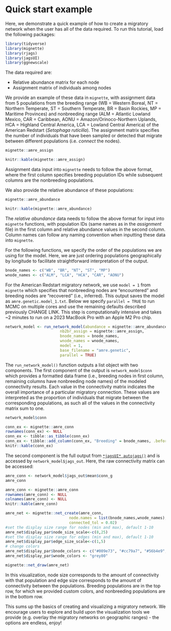 # Quick start example {#quickstart}

Here, we demonstrate a quick example of how to create a migratory network when the user has all of the data required. To run this tutorial, load the following packages:

```r
library(tidyverse)
library(mignette)
library(rjags)
library(jagsUI)
library(ggnewscale)
```

The data required are:

* Relative abundance matrix for each node
* Assignment matrix of individuals among nodes

We provide an example of these data in `mignette`, with assignment data from 5 populations from the breeding range (WB = Western Boreal, NT = Northern Temperate, ST = Southern Temperate, BR = Basin Rockies, MP = Maritime Provinces) and nonbreeding range (ALM = Atlantic Lowland Mexico, CAR = Caribbean, AONU = Amazon/Orinoco-Northern Uplands, HCA = Highland Central America, LCA = Lowland Central America) of the American Redstart (*Setophaga ruticilla*). The assignment matrix specifies the number of individuals that have been sampled or detected that migrate between different populations (i.e. *connect* the nodes).

```r
mignette::amre_assign
```

```r
knitr::kable(mignette::amre_assign)
```

Assignment data input into `mignette` needs to follow the above format, where the first column specifies breeding population IDs while subsequent columns are the nonbreeding populations.

We also provide the relative abundance of these populations:

```r
mignette::amre_abundance
```

```r
knitr::kable(mignette::amre_abundance)
```

The *relative abundance* data needs to follow the above format for input into `mignette` functions, with population IDs (same names as in the *assignment* file) in the first column and relative abundance values in the second column. Column names can follow any naming convention when inputting these data into `mignette`.

For the following functions, we specify the order of the populations we are using for the model. Here, we are just ordering populations geographically by longitude to facilitate straightforward interpretation of the output.

```r
bnode_names <- c("WB", "BR", "NT", "ST", "MP")
wnode_names <- c("ALM", "LCA", "HCA", "CAR", "AONU")
```

For the American Redstart migratory network, we use `model = 1` from `mignette` which specifies that nonbreeding nodes are “encountered” and breeding nodes are “recovered” (i.e., inferred). This output saves the model as `amre.genetic.model_1.txt`. Below we specify `parallel = TRUE` to run MCMC on multiple cores and use the remaining defaults described previously CHANGE LINK. This step is computationally intensive and takes ~2 minutes to run on a 2023 MacBook Pro with an Apple M2 Pro chip.


```r
network_model <- run_network_model(abundance = mignette::amre_abundance,
                       	nb2br_assign = mignette::amre_assign,
                       	bnode_names = bnode_names,
                       	wnode_names = wnode_names,
                       	model = 1, 
                       	base_filename = "amre.genetic",
                       	parallel = TRUE)
```

The `run_network_model()` function outputs a list object with two components. The first component of the output is `network_model$conn` which provides a formatted data frame (i.e., breeding nodes in first column, remaining columns have nonbreeding node names) of the modeled connectivity results. Each value in the connectivity matrix indicates the overall importance of a particular migratory connection. These values are interpreted as the proportion of individuals that migrate between the corresponding populations, as such all of the values in the connectivity matrix sum to one. 

```r
network_model$conn
```

```r
conn_ex <- mignette::amre_conn
rownames(conn_ex) <- NULL
conn_ex <- tibble::as_tibble(conn_ex) 
conn_ex <- tibble::add_column(conn_ex, "Breeding" = bnode_names, .before = 1)
knitr::kable(conn_ex)
```


The second component is the full output from [`*jagsUI* autojags()`](https://rdrr.io/cran/jagsUI/man/autojags.html) and is accessed by `network_model$jags_out`. Here, the raw connectivity matrix can be accessed:

```r
amre_conn <- network_model$jags_out$mean$conn_g
amre_conn
```

```r
amre_conn <- mignette::amre_conn
rownames(amre_conn) <- NULL
colnames(amre_conn) <- NULL
knitr::kable(amre_conn)
```

```r
amre_net <- mignette::net_create(amre_conn,
                        	node.names = list(bnode_names,wnode_names),
                        	connected_tol = 0.02)
#set the display size range for nodes (min and max), default 1-10
amre_net$display_par$node_size_scale<-c(8,25)
#set the display size range for edges (min and max), default 1-10
amre_net$display_par$edge_size_scale<-c(1,5)
# change colors
amre_net$display_par$bnode_colors <- c("#009e73", "#cc79a7", "#56b4e9", "#e69f00", "#7979ff")
amre_net$display_par$wnode_colors <- "grey80"

mignette::net_draw(amre_net)
```

In this visualization, node size corresponds to the amount of connectivity with that population and edge size corresponds to the amount of connectivity between the populations. Breeding populations are in the top row, for which we provided custom colors, and nonbreeding populations are in the bottom row.

This sums up the basics of creating and visualizing a migratory network. We encourage users to explore and build upon the visualization tools we provide (e.g. overlay the migratory networks on geographic ranges) - the options are endless, enjoy!


